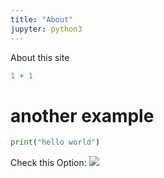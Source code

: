 ```yaml
---
title: "About"
jupyter: python3
---
```


About this site

```python
1 + 1
```


# another example


```python
print("hello world")
```

Check this Option:
![](assets/images/actions_setting.jpg)